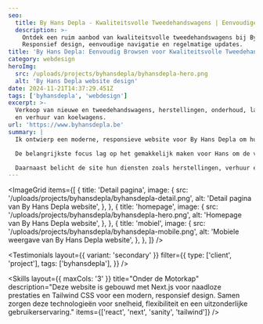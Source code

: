 ```yaml
---
seo:
  title: By Hans Depla - Kwaliteitsvolle Tweedehandswagens | Eenvoudige Updates
  description: >-
    Ontdek een ruim aanbod van kwaliteitsvolle tweedehandswagens bij By Hans Depla.
    Responsief design, eenvoudige navigatie en regelmatige updates.
title: 'By Hans Depla: Eenvoudig Browsen voor Kwaliteitsvolle Tweedehandswagens'
category: webdesign
heroImg:
  src: /uploads/projects/byhansdepla/byhansdepla-hero.png
  alt: 'By Hans Depla website design'
date: 2024-11-21T14:37:29.451Z
tags: ['byhansdepla', 'webdesign']
excerpt: >-
  Verkoop van nieuwe en tweedehandswagens, herstellingen, onderhoud, laswerken, poorten
  en verhuur van koelwagens.
url: 'https://www.byhansdepla.be'
summary: |
  Ik ontwierp een moderne, responsieve website voor By Hans Depla om hun wagens en diensten effectief te presenteren. De vorige site miste onderhoudbaarheid en aanpasbaarheid voor verschillende apparaten, wat de bruikbaarheid belemmerde. De nieuwe website lost deze problemen op en zorgt voor naadloze navigatie op alle platforms.

  De belangrijkste focus lag op het gemakkelijk maken voor Hans om de voorraad wagens te beheren. Met een intuïtieve interface is het nu eenvoudig om wagens toe te voegen, te bewerken en te verwijderen, wat tijd en moeite bespaart. Elke wagenlijsting is visueel aantrekkelijk en informatief, wat de browse-ervaring voor klanten verbetert.

  Daarnaast belicht de site hun diensten zoals herstellingen, verhuur en laswerken op maat. De overzichtelijke layout en het responsieve design zorgen ervoor dat bezoekers snel informatie vinden. Deze moderne aanpak positioneert By Hans Depla als een professioneel, klantgericht bedrijf.
---
```


<ImageGrid
	items={[
		{
			title: 'Detail pagina',
			image: {
				src: '/uploads/projects/byhansdepla/byhansdepla-detail.png',
				alt: 'Detail pagina van By Hans Depla website',
			},
		},
		{
			title: 'homepage',
			image: {
				src: '/uploads/projects/byhansdepla/byhansdepla-hero.png',
				alt: 'Homepage van By Hans Depla website',
			},
		},
		{
			title: 'mobiel',
			image: {
				src: '/uploads/projects/byhansdepla/byhansdepla-mobile.png',
				alt: 'Mobiele weergave van By Hans Depla website',
			},
		},
	]}
/>

<Testimonials
	layout={{ variant: 'secondary' }}
	filter={{
		type: ['client', 'project'],
		tags: ['byhansdepla'],
	}}
/>

<Skills
	layout={{ maxCols: '3' }}
	title="Onder de Motorkap"
	description="Deze website is gebouwd met Next.js voor naadloze prestaties en Tailwind CSS voor een modern, responsief design. Samen zorgen deze technologieën voor snelheid, flexibiliteit en een uitzonderlijke gebruikerservaring."
	items={['react', 'next', 'sanity', 'tailwind']}
/>
